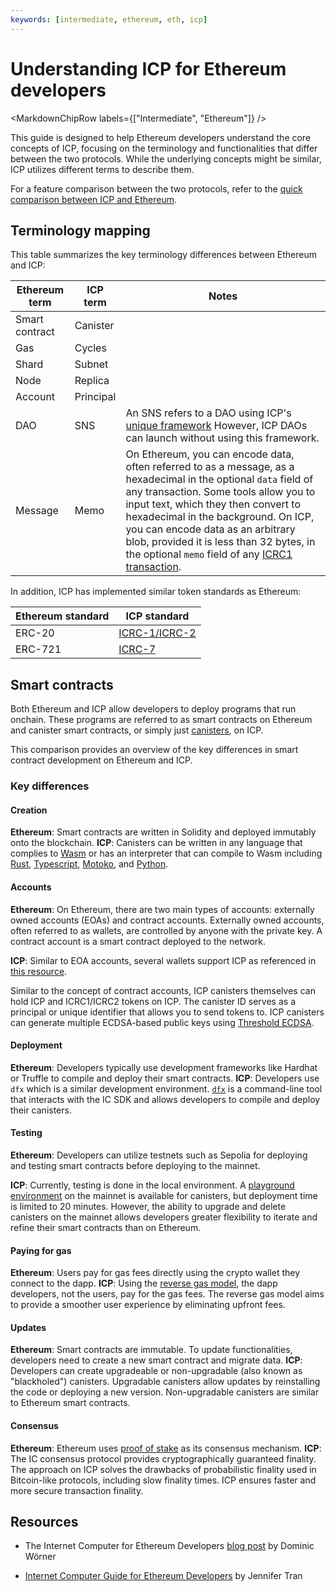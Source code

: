 ```yaml
---
keywords: [intermediate, ethereum, eth, icp]
---
```


# Understanding ICP for Ethereum developers

<MarkdownChipRow labels={["Intermediate", "Ethereum"]} />


This guide is designed to help Ethereum developers understand the core concepts of ICP, focusing on the terminology and functionalities that differ between the two protocols. While the underlying concepts might be similar, ICP utilizes different terms to describe them.

For a feature comparison between the two protocols, refer to the [quick comparison between ICP and Ethereum](/docs/current/developer-docs/getting-started/network-overview#quick-comparison-with-ethereum).

## Terminology mapping
This table summarizes the key terminology differences between Ethereum and ICP:

| Ethereum term | ICP term | Notes |
|---------------|----------|-------|
| Smart contract | Canister |       |
| Gas            | Cycles   |       |
| Shard          | Subnet   |       |
| Node           | Replica  |       |
| Account        | Principal |       |
| DAO            | SNS       | An SNS refers to a DAO using ICP's [unique framework](/docs/current/developer-docs/daos/sns/) However, ICP DAOs can launch without using this framework.|
| Message        | Memo      | On Ethereum, you can encode data, often referred to as a message, as a hexadecimal in the optional `data` field of any transaction. Some tools allow you to input text, which they then convert to hexadecimal in the background. On ICP, you can encode data as an arbitrary blob, provided it is less than 32 bytes, in the optional `memo` field of any [ICRC1 transaction](/docs/current/references/icrc1-standard/#icrc1_transfer). |

In addition, ICP has implemented similar token standards as Ethereum:

| Ethereum standard | ICP standard |
|-------------------|--------------|
| ERC-20            |[ICRC-1/ICRC-2](../../../../references/icrc1-standard) |
| ERC-721           | [ICRC-7](https://github.com/dfinity/ICRC/blob/icrc7-wg-draft/ICRCs/ICRC-7/ICRC-7.md) |


## Smart contracts

Both Ethereum and ICP allow developers to deploy programs that run onchain. These programs are referred to as smart contracts on Ethereum and canister smart contracts, or simply just [canisters](/docs/current/developer-docs/smart-contracts/overview/introduction), on ICP.

This comparison provides an overview of the key differences in smart contract development on Ethereum and ICP.

### Key differences

#### Creation
**Ethereum**: Smart contracts are written in Solidity and deployed immutably onto the blockchain.
**ICP**: Canisters can be written in any language that complies to [Wasm](https://webassembly.org/) or has an interpreter that can compile to Wasm including [Rust](/docs/current/developer-docs/backend/rust/), [Typescript](/docs/current/developer-docs/backend/typescript), [Motoko](/docs/current/motoko/main/getting-started/motoko-introduction), and [Python](/docs/current/developer-docs/backend/python/).

#### Accounts
**Ethereum**: On Ethereum, there are two main types of accounts: externally owned accounts (EOAs) and contract accounts. Externally owned accounts, often referred to as wallets, are controlled by anyone with the private key. A contract account is a smart contract deployed to the network.

**ICP**: Similar to EOA accounts, several wallets support ICP as referenced in [this resource](https://support.dfinity.org/hc/en-us/articles/4405480810644-Which-wallets-can-store-ICP-utility-tokens).

Similar to the concept of contract accounts, ICP canisters themselves can hold ICP and ICRC1/ICRC2 tokens on ICP. The canister ID serves as a principal or unique identifier that allows you to send tokens to. ICP canisters can generate multiple ECDSA-based public keys using [Threshold ECDSA](/docs/current/developer-docs/smart-contracts/encryption/t-ecdsa).

#### Deployment
**Ethereum**: Developers typically use development frameworks like Hardhat or Truffle to compile and deploy their smart contracts.
**ICP**: Developers use `dfx` which is a similar development environment. [`dfx`](/docs/current/developer-docs/getting-started/install#installing-dfx-via-dfxvm) is a command-line tool that interacts with the IC SDK and allows developers to compile and deploy their canisters.

#### Testing

**Ethereum**: Developers can utilize testnets such as Sepolia for deploying and testing smart contracts before deploying to the mainnet.

**ICP**: Currently, testing is done in the local environment. A [playground environment](/docs/current/developer-docs/getting-started/deploy-and-manage/) on the mainnet is available for canisters, but deployment time is limited to 20 minutes. However, the ability to upgrade and delete canisters on the mainnet allows developers greater flexibility to iterate and refine their smart contracts than on Ethereum.


#### Paying for gas

**Ethereum**: Users pay for gas fees directly using the crypto wallet they connect to the dapp.
**ICP**: Using the [reverse gas model](/docs/current/developer-docs/gas-cost#the-reverse-gas-model), the dapp developers, not the users, pay for the gas fees. The reverse gas model aims to provide a smoother user experience by eliminating upfront fees.

#### Updates
**Ethereum**: Smart contracts are immutable. To update functionalities, developers need to create a new smart contract and migrate data.
**ICP**: Developers can create upgradeable or non-upgradable (also known as "blackholed") canisters. Upgradable canisters allow updates by reinstalling the code or deploying a new version. Non-upgradable canisters are similar to Ethereum smart contracts.

#### Consensus

**Ethereum**: Ethereum uses [proof of stake](https://ethereum.org/en/developers/docs/consensus-mechanisms/pos/) as its consensus mechanism.
**ICP**: The IC consensus protocol provides cryptographically guaranteed finality. The approach on ICP solves the drawbacks of probabilistic finality used in Bitcoin-like protocols, including slow finality times. ICP ensures faster and more secure transaction finality.

## Resources

- The Internet Computer for Ethereum Developers [blog post](https://medium.com/dfinity/the-internet-computer-for-ethereum-developers-3331b50db31b) by Dominic Wörner

- [Internet Computer Guide for Ethereum Developers](https://github.com/jennifertrin/ICEthereumGuide) by Jennifer Tran